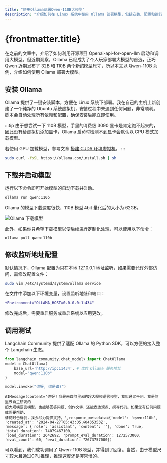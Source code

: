 ```yaml
---
title: "使用Ollama部署Qwen-110B大模型"
description: "介绍如何在 Linux 系统中使用 Ollama 部署模型，包括安装、配置和运行过程。"
---
```


# {frontmatter.title}

在之前的文章中，介绍了如何利用开源项目 Openai-api-for-open-llm 启动和调用大模型。但近期观察，Ollama 已经成为了个人玩家部署大模型的首选，正巧 Qwen 近期发布了 32B 和 110B 两个新的模型尺寸，所以本文以 Qwen-110B 为例，介绍如何使用 Ollama 部署大模型。

## 安装 Ollama

Ollama 提供了一键安装脚本，方便在 Linux 系统下部署。我在自己的主机上新创建了一个纯净的 Ubuntu 系统虚拟机，安装过程中未遇到任何问题，非常顺利。脚本会自动处理所有依赖和配置，确保安装后能立即使用。

:::tip
由于想尝试一下 110B 模型，手里的消费级 3090 显卡是肯定跑不起来的，因此没有给虚拟机添加显卡，Ollama 启动时检测不到显卡会默认以 CPU 模式加载模型。

若使用 GPU 加载模型，参考文章 [搭建 CUDA 环境虚拟机](/selfhosted/vm/cuda-vm)。
:::

```bash
sudo curl -fsSL https://ollama.com/install.sh | sh
```

## 下载并启动模型

运行以下命令即可开始模型的自动下载并启动。

```bash
ollama run qwen:110b
```

Ollama 的模型下载速度很快，110B 模型 4bit 量化后的大小为 62GB。

![Ollama 下载模型](/llm-assets/ollama_downloading_models.png)

此外，如果你只希望下载模型以便后续进行定制化处理，可以使用以下命令：

```bash
ollama pull qwen:110b
```

## 修改监听地址配置

默认情况下，Ollama 配置为只在本地 127.0.0.1 地址监听，如果需要允许外部访问，需修改配置文件：

```bash
sudo vim /etc/systemd/system/ollama.service
```

在文件中添加以下环境变量，设置监听地址和端口：

```diff lang="yaml" title="/etc/systemd/system/ollama.service"
+Environment="OLLAMA_HOST=0.0.0.0:11434"
```

修改完成后，需要重启服务或重启系统以应用更改。

## 调用测试

Langchain Community 提供了适配 Ollama 的 Python SDK，可以方便的接入整个 Langchain 生态。

```python
from langchain_community.chat_models import ChatOllama
model = ChatOllama(
    base_url='http://ip:11434', # 你的 Ollama 服务地址
    model="qwen:110b"
)

model.invoke("你好, 你是谁?")
```

```text title="Output"
AIMessage(content='你好！我是来自阿里云的超大规模语言模型，我叫通义千问。我是阿里云自主研发的
超大规模语言模型，也能够回答问题、创作文字，还能表达观点、撰写代码。如果您有任何问题或需要帮助，
请随时告诉我，我会尽力提供支持。',response_metadata={'model': 'qwen:110b', 'created_at': '2024-04-27T05:43:05.60435353Z',
'message': {'role': 'assistant', 'content': ''}, 'done': True, 'total_duration': 74079467100,
'load_duration': 2642692, 'prompt_eval_duration': 1272573000, 'eval_count': 60, 'eval_duration': 72673757000})
```

可以看到，我们成功调用了 Qwen-110B 模型，并得到了回复。当然，由于模型尺寸较大且通过CPU推理，推理速度还是非常慢的。